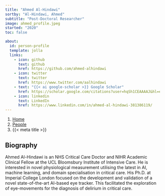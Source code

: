 ```yaml
---
title: "Ahmed Al-Hindawi"
sortby: "Al-Hindawi, Ahmed"
subtitle: "Post-Doctoral Researcher"
image: ahmed_profile.jpeg
started: "2020"
toc: false

about:
  id: person-profile
  template: jolla
  links:
    - icon: github
      text: github
      href: https://github.com/ahmed-alhindawi
    - icon: twitter
      text: twitter
      href: https://www.twitter.com/aalhindawi
    - text: "{{< ai google-scholar >}} Google Scholar"
      href: https://scholar.google.com/citations?user=hqSh1CEAAAAJ&hl=en
    - icon: linkedin
      text: LinkedIn
      href: https://www.linkedin.com/in/ahmed-al-hindawi-381386119/
---
```


```{=html}
<nav aria-label="breadcrumb">
  <ol class="breadcrumb">
    <li class="breadcrumb-item"><a href="../../index.html">Home</a></li>
    <li class="breadcrumb-item"><a href="../../people.html">People</a></li>
    <!-- <li class="breadcrumb-item active">Academic Members</li> -->
    <li class="breadcrumb-item active" aria-current="page">{{< meta title >}}</li>
  </ol>
</nav>
```

:::{#person-profile}
:::

## Biography
Ahmed Al-Hindawi is an NHS Critical Care Doctor and NIHR Academic Clinical Fellow at the UCL Bloomsbury Institute of Intensive Care. He is interested in novel physiological measurement utilising the latest in AI, machine learning, and domain specialisation in critical care. His Ph.D. at Imperial College London focused on the development and validation of a novel state-of-the-art AI-based eye tracker. This facilitated the exploration of eye-movements for the diagnosis of delirium in critical care.

